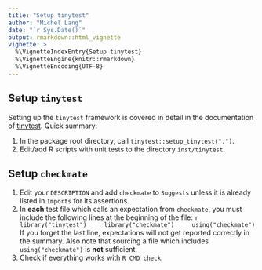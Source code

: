 ```yaml
---
title: "Setup tinytest"
author: "Michel Lang"
date: "`r Sys.Date()`"
output: rmarkdown::html_vignette
vignette: >
  %\VignetteIndexEntry{Setup tinytest}
  %\VignetteEngine{knitr::rmarkdown}
  %\VignetteEncoding{UTF-8}
---
```



## Setup `tinytest`

Setting up the `tinytest` framework is covered in detail in the documentation of [tinytest](https://cran.r-project.org/package=tinytest).
Quick summary:

1. In the package root directory, call `tinytest::setup_tinytest(".")`.
2. Edit/add R scripts with unit tests to the directory `inst/tinytest`.


## Setup `checkmate`

1. Edit your `DESCRIPTION` and add `checkmate` to `Suggests` unless it is already listed in `Imports` for its assertions.
2. In **each** test file which calls an expectation from `checkmate`, you must include the following lines at the beginning of the file:
    ```r
    library("tinytest")
    library("checkmate")
    using("checkmate")
    ```
If you forget the last line, expectations will not get reported correctly in the summary.
Also note that sourcing a file which includes `using("checkmate")` is **not** sufficient.
3. Check if everything works with `R CMD check`.
